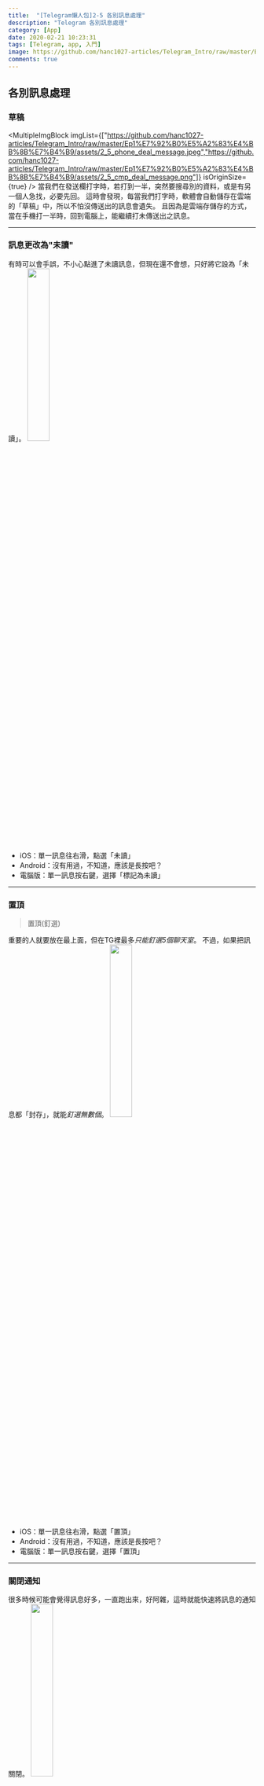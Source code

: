 ```yaml
---
title:  "[Telegram懶人包]2-5 各別訊息處理"
description: "Telegram 各別訊息處理"
category: [App]
date: 2020-02-21 10:23:31
tags: [Telegram, app, 入門]
image: https://github.com/hanc1027-articles/Telegram_Intro/raw/master/Ep1%E7%92%B0%E5%A2%83%E4%BB%8B%E7%B4%B9/assets/2_5_phone_deal_message.jpeg
comments: true
---
```


## 各別訊息處理

### 草稿
<MultipleImgBlock imgList={["https://github.com/hanc1027-articles/Telegram_Intro/raw/master/Ep1%E7%92%B0%E5%A2%83%E4%BB%8B%E7%B4%B9/assets/2_5_phone_deal_message.jpeg","https://github.com/hanc1027-articles/Telegram_Intro/raw/master/Ep1%E7%92%B0%E5%A2%83%E4%BB%8B%E7%B4%B9/assets/2_5_cmp_deal_message.png"]} isOriginSize={true} />
當我們在發送欄打字時，若打到一半，突然要搜尋別的資料，或是有另一個人急找，必要先回。
這時會發現，每當我們打字時，軟體會自動儲存在雲端的「草稿」中，所以不怕沒傳送出的訊息會遺失。
且因為是雲端存儲存的方式，當在手機打一半時，回到電腦上，能繼續打未傳送出之訊息。

---

### 訊息更改為"未讀"
有時可以會手誤，不小心點進了未讀訊息，但現在還不會想，只好將它設為「未讀」。
<img src="https://github.com/hanc1027-articles/Telegram_Intro/raw/master/Ep1%E7%92%B0%E5%A2%83%E4%BB%8B%E7%B4%B9/assets/2_5_phone_no_read.PNG" width="30%" />

- iOS：單一訊息往右滑，點選「未讀」
- Android：沒有用過，不知道，應該是長按吧？
- 電腦版：單一訊息按右鍵，選擇「標記為未讀」


---

### 置頂
> 置頂(釘選)

重要的人就要放在最上面，但在TG裡最多*只能釘選5個聊天室*。
不過，如果把訊息都「封存」，就能*釘選無數個*。
<img src="https://github.com/hanc1027-articles/Telegram_Intro/raw/master/Ep1%E7%92%B0%E5%A2%83%E4%BB%8B%E7%B4%B9/assets/2_5_phone_up.PNG" width="30%" />

- iOS：單一訊息往右滑，點選「置頂」
- Android：沒有用過，不知道，應該是長按吧？
- 電腦版：單一訊息按右鍵，選擇「置頂」


---

### 關閉通知
很多時候可能會覺得訊息好多，一直跑出來，好阿雜，這時就能快速將訊息的通知關閉。
<img src="https://github.com/hanc1027-articles/Telegram_Intro/raw/master/Ep1%E7%92%B0%E5%A2%83%E4%BB%8B%E7%B4%B9/assets/2_5_phone_off_notification.PNG" width="30%" />

- iOS：單一訊息往左滑，點選「關閉通知」
- Android：沒有用過，不知道，應該是長按吧？
- 電腦版：單一訊息按右鍵，選擇「關閉通知」

---

### 刪除
不想看的訊息就刪除吧。
<img src="https://github.com/hanc1027-articles/Telegram_Intro/raw/master/Ep1%E7%92%B0%E5%A2%83%E4%BB%8B%E7%B4%B9/assets/2_5_phone_delete.PNG" width="30%" />

- iOS：單一訊息往左滑，點選「刪除」
- Android：沒有用過，不知道，應該是長按吧？
- 電腦版：單一訊息按右鍵，選擇「清除紀錄 or 刪除對話」

> 要注意的是，刪除可選擇「只刪除自己裝置上的紀錄」or「雙方裝置上的訊息都刪除」

> 清除則是只有自己裝置上的訊息消失，真正的訊息仍存在官方的伺服器中


---

### 封存
有使用過Gmail或其他郵件系統的人就會知道這是什麼。
在TG裡，若已關閉通知的訊息，封存後，就算有新的訊息也不會跳離封存。
相反的，仍開啟通知，而放入封存，當有新訊息傳入，新的訊息會離開封存。

<img src="https://github.com/hanc1027-articles/Telegram_Intro/raw/master/Ep1%E7%92%B0%E5%A2%83%E4%BB%8B%E7%B4%B9/assets/2_5_phone_freeze.PNG" width="30%" />

